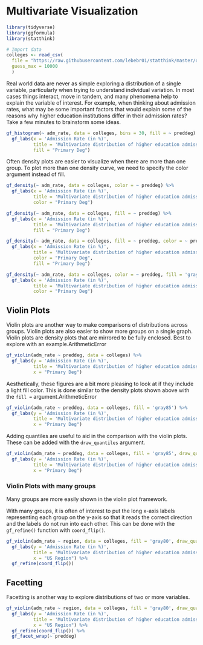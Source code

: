 # Multivariate Visualization   

```r
library(tidyverse)
library(ggformula)
library(statthink)

# Import data
colleges <- read_csv(
  file = "https://raw.githubusercontent.com/lebebr01/statthink/master/data-raw/College-scorecard-clean.csv", 
  guess_max = 10000
  )
```

Real world data are never as simple exploring a distribution of a single variable, particularly when trying to understand individual variation. In most cases things interact, move in tandem, and many phenomena help to explain the variable of interest. For example, when thinking about admission rates, what may be some important factors that would explain some of the reasons why higher education institutions differ in their admission rates? Take a few minutes to brainstorm some ideas.
 

```r
gf_histogram(~ adm_rate, data = colleges, bins = 30, fill = ~ preddeg) %>%
  gf_labs(x = 'Admission Rate (in %)',
          title = 'Multivariate distribution of higher education admission rates by degree type',
          fill = "Primary Deg")
```

Often density plots are easier to visualize when there are more than one group. To plot more than one density curve, we need to specify the color argument instead of fill.

```r
gf_density(~ adm_rate, data = colleges, color = ~ preddeg) %>%
  gf_labs(x = 'Admission Rate (in %)',
          title = 'Multivariate distribution of higher education admission rates by degree type',
          color = "Primary Deg")
```

```r
gf_density(~ adm_rate, data = colleges, fill = ~ preddeg) %>%
  gf_labs(x = 'Admission Rate (in %)',
          title = 'Multivariate distribution of higher education admission rates by degree type',
          fill = "Primary Deg")
```

```r
gf_density(~ adm_rate, data = colleges, fill = ~ preddeg, color = ~ preddeg) %>%
  gf_labs(x = 'Admission Rate (in %)',
          title = 'Multivariate distribution of higher education admission rates by degree type',
          color = "Primary Deg",
          fill = "Primary Deg")
```

```r
gf_density(~ adm_rate, data = colleges, color = ~ preddeg, fill = 'gray85', size = 1) %>%
  gf_labs(x = 'Admission Rate (in %)',
          title = 'Multivariate distribution of higher education admission rates by degree type',
          color = "Primary Deg")
```
## Violin Plots
 
Violin plots are another way to make comparisons of distributions across groups. Violin plots are also easier to show more groups on a single graph. Violin plots are density plots that are mirrored to be fully enclosed. Best to explore with an example.ArithmeticError

```r
gf_violin(adm_rate ~ preddeg, data = colleges) %>%
  gf_labs(y = 'Admission Rate (in %)',
          title = 'Multivariate distribution of higher education admission rates by degree type',
          x = "Primary Deg")
```

Aesthetically, these figures are a bit more pleasing to look at if they include a light fill color. This is done similar to the density plots shown above with the `fill = ` argument.ArithmeticError

```r
gf_violin(adm_rate ~ preddeg, data = colleges, fill = 'gray85') %>%
  gf_labs(y = 'Admission Rate (in %)',
          title = 'Multivariate distribution of higher education admission rates by degree type',
          x = "Primary Deg")
```

Adding quantiles are useful to aid in the comparison with the violin plots. These can be added with the `draw_quantiles` argument.

```r
gf_violin(adm_rate ~ preddeg, data = colleges, fill = 'gray85', draw_quantiles = c(.1, .5, .9)) %>%
  gf_labs(y = 'Admission Rate (in %)',
          title = 'Multivariate distribution of higher education admission rates by degree type',
          x = "Primary Deg")
```
### Violin Plots with many groups
 
Many groups are more easily shown in the violin plot framework.

With many groups, it is often of interest to put the long x-axis labels representing each group on the y-axis so that it reads the correct direction and the labels do not run into each other. This can be done with the `gf_refine()` function with `coord_flip()`.

```r
gf_violin(adm_rate ~ region, data = colleges, fill = 'gray80', draw_quantiles = c(.1, .5, .9)) %>%
  gf_labs(y = 'Admission Rate (in %)',
          title = 'Multivariate distribution of higher education admission rates by degree type',
          x = "US Region") %>%
  gf_refine(coord_flip())
```

## Facetting
 
Facetting is another way to explore distributions of two or more variables.

```r
gf_violin(adm_rate ~ region, data = colleges, fill = 'gray80', draw_quantiles = c(.1, .5, .9)) %>%
  gf_labs(y = 'Admission Rate (in %)',
          title = 'Multivariate distribution of higher education admission rates by degree type',
          x = "US Region") %>%
  gf_refine(coord_flip()) %>%
  gf_facet_wrap(~ preddeg)
```
